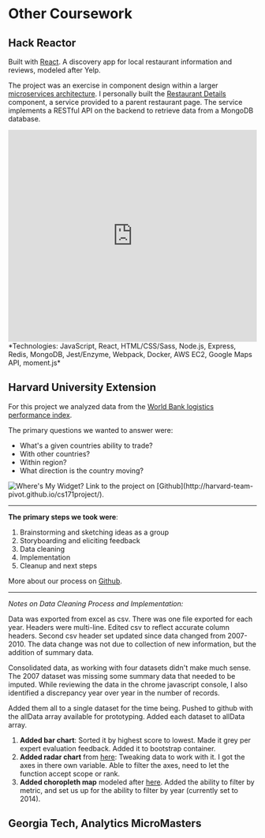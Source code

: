 
# Other Coursework

## Hack Reactor

Built with [React](https://reactjs.org/). A discovery app for local restaurant information and reviews, modeled after Yelp. 

The project was an exercise in component design within a larger [microservices architecture](http://microservices.io/).
I personally built the [Restaurant Details](https://github.com/hrsf93-welp/welp-restaurant-details) component, a service provided to a parent restaurant page. The service implements a RESTful API on the backend to retrieve data from a MongoDB database.

<Bleed>
  <iframe width="100%" height="430" src="https://www.youtube.com/embed/iRxMxa_h2MU" title="YouTube video player" frameBorder="0" allow="accelerometer; autoplay; clipboard-write; encrypted-media; gyroscope; picture-in-picture" allowFullScreen></iframe>
</Bleed>
*Technologies: JavaScript, React, HTML/CSS/Sass, Node.js, Express, Redis, MongoDB, Jest/Enzyme, Webpack, Docker, AWS EC2, Google Maps API, moment.js*

## Harvard University Extension
For this project we analyzed data from the [World Bank logistics performance index](https://lpi.worldbank.org/).

The primary questions we wanted to answer were:
* What's a given countries ability to trade?
* With other countries? 
* Within region? 
* What direction is the country moving?

<Image src="/wheres-my-widget.png" alt="Where's My Widget?" width={800} height={500} />
Link to the project on [Github](http://harvard-team-pivot.github.io/cs171project/).

----
**The primary steps we took were**:
1. Brainstorming and sketching ideas as a group
2. Storyboarding and eliciting feedback
3. Data cleaning
4. Implementation
5. Cleanup and next steps

More about our process on [Github](https://github.com/harvard-team-pivot/cs171project).

---
*Notes on Data Cleaning Process and Implementation:*

Data was exported from excel as csv. There was one file exported for each year. Headers were multi-line. Edited csv to reflect accurate column headers. Second csv header set updated since data changed from 2007-2010. The data change was not due to collection of new information, but the addition of summary data.

Consolidated data, as working with four datasets didn't make much sense. The 2007 dataset was missing some summary data that needed to be imputed. While reviewing the data in the chrome javascript console, I also identified a discrepancy year over year in the number of records.

Added them all to a single dataset for the time being. Pushed to github with the allData array available for prototyping. Added each dataset to allData array.

1. **Added bar chart**: Sorted it by highest score to lowest. Made it grey per expert evaluation feedback. Added it to bootstrap container.
2. **Added radar chart** from [here](http://bl.ocks.org/nbremer/21746a9668ffdf6d8242): Tweaking data to work with it. I got the axes in there own variable. Able to filter the axes, need to let the function accept scope or rank.
3. **Added choropleth map** modeled after [here](https://bl.ocks.org/mbostock/4060606). Added the ability to filter by metric, and set us up for the ability to filter by year (currently set to 2014).

## Georgia Tech, Analytics MicroMasters